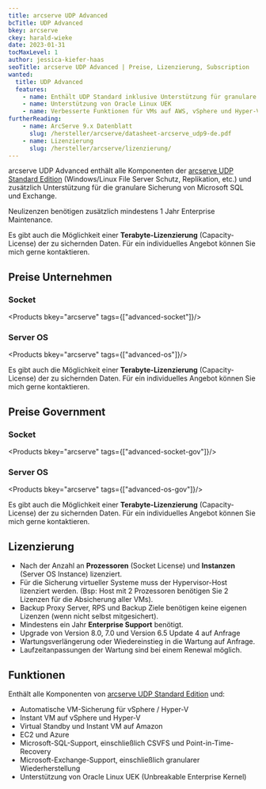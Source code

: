 ```yaml
---
title: arcserve UDP Advanced
bcTitle: UDP Advanced
bkey: arcserve
ckey: harald-wieke
date: 2023-01-31
tocMaxLevel: 1
author: jessica-kiefer-haas
seoTitle: arcserve UDP Advanced | Preise, Lizenzierung, Subscription
wanted:
  title: UDP Advanced
  features:
    - name: Enthält UDP Standard inklusive Unterstützung für granulare Sicherung von Microsoft SQL und Exchange.
    - name: Unterstützung von Oracle Linux UEK
    - name: Verbesserte Funktionen für VMs auf AWS, vSphere und Hyper-V
furtherReading:
    - name: ArcServe 9.x Datenblatt
      slug: /hersteller/arcserve/datasheet-arcserve_udp9-de.pdf
    - name: Lizenzierung
      slug: /hersteller/arcserve/lizenzierung/
---
```



<Intro>

arcserve UDP Advanced enthält alle Komponenten der [arcserve UDP Standard Edition](/hersteller/arcserve/udp-standard/) (Windows/Linux File Server Schutz, Replikation, etc.) und zusätzlich Unterstützung für die granulare Sicherung von Microsoft SQL und Exchange.

</Intro>

<TOC />


<Info>

Neulizenzen benötigen zusätzlich mindestens 1 Jahr Enterprise Maintenance.

Es gibt auch die Möglichkeit einer **Terabyte-Lizenzierung** (Capacity-License) der zu sichernden Daten.
Für ein individuelles Angebot können Sie mich gerne kontaktieren.

</Info>

## Preise Unternehmen


### Socket

<Products bkey="arcserve" tags={["advanced-socket"]}/>

### Server OS

<Products bkey="arcserve" tags={["advanced-os"]}/>

<Info>

Es gibt auch die Möglichkeit einer **Terabyte-Lizenzierung** (Capacity-License) der zu sichernden Daten. Für ein individuelles Angebot können Sie mich gerne kontaktieren.

</Info>

## Preise Government


### Socket

<Products bkey="arcserve" tags={["advanced-socket-gov"]}/>

### Server OS

<Products bkey="arcserve" tags={["advanced-os-gov"]}/>

<Info>

Es gibt auch die Möglichkeit einer **Terabyte-Lizenzierung** (Capacity-License) der zu sichernden Daten. Für ein individuelles Angebot können Sie mich gerne kontaktieren.

</Info>



## Lizenzierung

<ArrowList>

- Nach der Anzahl an **Prozessoren** (Socket License) und **Instanzen** (Server OS Instance) lizenziert.
- Für die Sicherung virtueller Systeme muss der Hypervisor-Host lizenziert werden. (Bsp: Host mit 2 Prozessoren benötigen Sie 2 Lizenzen für die Absicherung aller VMs).
- Backup Proxy Server, RPS und Backup Ziele benötigen keine eigenen Lizenzen (wenn nicht selbst mitgesichert).
- Mindestens ein Jahr **Enterprise Support** benötigt.
- Upgrade von Version 8.0, 7.0 und Version 6.5 Update 4 auf Anfrage
- Wartungsverlängerung oder Wiedereinstieg in die Wartung auf Anfrage.
- Laufzeitanpassungen der Wartung sind bei einem Renewal möglich.

</ArrowList>

## Funktionen

<ArrowList>

Enthält alle Komponenten von [arcserve UDP Standard Edition](/hersteller/arcserve/udp-standard/) und:

- Automatische VM-Sicherung für vSphere / Hyper-V
- Instant VM auf vSphere und Hyper-V
- Virtual Standby und Instant VM auf Amazon
- EC2 und Azure
- Microsoft-SQL-Support, einschließlich CSVFS und Point-in-Time-Recovery
- Microsoft-Exchange-Support, einschließlich granularer Wiederherstellung
- Unterstützung von Oracle Linux UEK (Unbreakable Enterprise Kernel)

</ArrowList>
